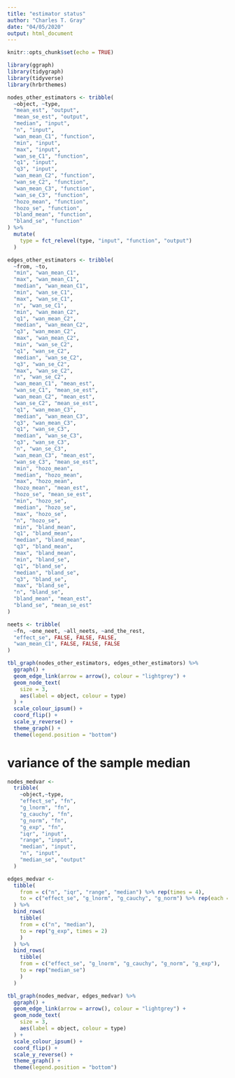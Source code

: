 ```yaml
---
title: "estimator status"
author: "Charles T. Gray"
date: "04/05/2020"
output: html_document
---
```


```r
knitr::opts_chunk$set(echo = TRUE)
```


```r
library(ggraph)
library(tidygraph)
library(tidyverse)
library(hrbrthemes)

```

```r
nodes_other_estimators <- tribble(
  ~object, ~type,
  "mean_est", "output",
  "mean_se_est", "output",
  "median", "input",
  "n", "input",
  "wan_mean_C1", "function",
  "min", "input",
  "max", "input",
  "wan_se_C1", "function",
  "q1", "input",
  "q3", "input",
  "wan_mean_C2", "function",
  "wan_se_C2", "function",
  "wan_mean_C3", "function",
  "wan_se_C3", "function",
  "hozo_mean", "function",
  "hozo_se", "function",
  "bland_mean", "function",
  "bland_se", "function"
) %>% 
  mutate(
    type = fct_relevel(type, "input", "function", "output")
  )

edges_other_estimators <- tribble(
  ~from, ~to,
  "min", "wan_mean_C1",
  "max", "wan_mean_C1",
  "median", "wan_mean_C1",
  "min", "wan_se_C1",
  "max", "wan_se_C1",
  "n", "wan_se_C1",
  "min", "wan_mean_C2",
  "q1", "wan_mean_C2",
  "median", "wan_mean_C2",
  "q3", "wan_mean_C2",
  "max", "wan_mean_C2",
  "min", "wan_se_C2",
  "q1", "wan_se_C2",
  "median", "wan_se_C2",
  "q3", "wan_se_C2",
  "max", "wan_se_C2",
  "n", "wan_se_C2",
  "wan_mean_C1", "mean_est",
  "wan_se_C1", "mean_se_est",
  "wan_mean_C2", "mean_est",
  "wan_se_C2", "mean_se_est",
  "q1", "wan_mean_C3",
  "median", "wan_mean_C3",
  "q3", "wan_mean_C3",
  "q1", "wan_se_C3",
  "median", "wan_se_C3",
  "q3", "wan_se_C3",
  "n", "wan_se_C3",
  "wan_mean_C3", "mean_est",
  "wan_se_C3", "mean_se_est",
  "min", "hozo_mean",
  "median", "hozo_mean",
  "max", "hozo_mean",
  "hozo_mean", "mean_est",
  "hozo_se", "mean_se_est",
  "min", "hozo_se",
  "median", "hozo_se",
  "max", "hozo_se",
  "n", "hozo_se",
  "min", "bland_mean",
  "q1", "bland_mean",
  "median", "bland_mean",
  "q3", "bland_mean",
  "max", "bland_mean",
  "min", "bland_se",
  "q1", "bland_se",
  "median", "bland_se",
  "q3", "bland_se",
  "max", "bland_se",
  "n", "bland_se",
  "bland_mean", "mean_est",
  "bland_se", "mean_se_est"
)

neets <- tribble(
  ~fn, ~one_neet, ~all_neets, ~and_the_rest,
  "effect_se", FALSE, FALSE, FALSE,
  "wan_mean_C1", FALSE, FALSE, FALSE
)


```


```r
tbl_graph(nodes_other_estimators, edges_other_estimators) %>% 
  ggraph() +
  geom_edge_link(arrow = arrow(), colour = "lightgrey") + 
  geom_node_text(
    size = 3,
    aes(label = object, colour = type)
  ) + 
  scale_colour_ipsum() +
  coord_flip() +
  scale_y_reverse() +
  theme_graph() +
  theme(legend.position = "bottom")

```

# variance of the sample median

```r
nodes_medvar <- 
  tribble(
    ~object,~type,
    "effect_se", "fn",
    "g_lnorm", "fn",
    "g_cauchy", "fn",
    "g_norm", "fn",
    "g_exp", "fn",
    "iqr", "input",
    "range", "input",
    "median", "input",
    "n", "input",
    "median_se", "output"
  )

edges_medvar <- 
  tibble(
    from = c("n", "iqr", "range", "median") %>% rep(times = 4),
    to = c("effect_se", "g_lnorm", "g_cauchy", "g_norm") %>% rep(each = 4)
  ) %>% 
  bind_rows(
    tibble(
    from = c("n", "median"),
    to = rep("g_exp", times = 2)
    )
  ) %>% 
  bind_rows(
    tibble(
    from = c("effect_se", "g_lnorm", "g_cauchy", "g_norm", "g_exp"),
    to = rep("median_se")
    )
  )


```


```r
tbl_graph(nodes_medvar, edges_medvar) %>% 
  ggraph() +
  geom_edge_link(arrow = arrow(), colour = "lightgrey") + 
  geom_node_text(
    size = 3,
    aes(label = object, colour = type)
  ) + 
  scale_colour_ipsum() +
  coord_flip() +
  scale_y_reverse() +
  theme_graph() +
  theme(legend.position = "bottom")


```


